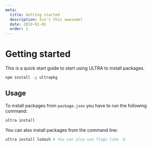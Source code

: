 ```yaml
---
meta:
  title: Getting started
  description: Isn't this awesome?
  date: 2019-01-01
  order: 1
---
```


# Getting started

This is a quick start guide to start using ULTRA to install packages.

```bash
npm install -g ultrapkg
```

## Usage

To install packages from `package.json` you have to run the following command:

```bash
ultra install
```

You can also install packages from the command line:

```bash
ultra install lodash # You can also use flags like -D
```
